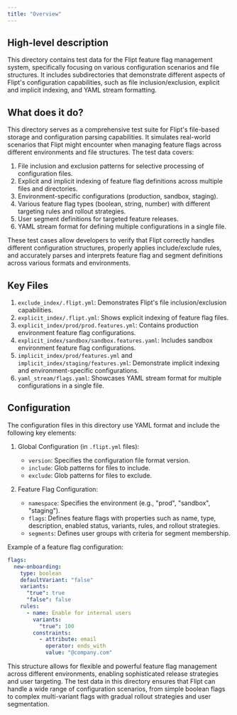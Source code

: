 ```yaml
---
title: "Overview"
---
```


## High-level description
This directory contains test data for the Flipt feature flag management system, specifically focusing on various configuration scenarios and file structures. It includes subdirectories that demonstrate different aspects of Flipt's configuration capabilities, such as file inclusion/exclusion, explicit and implicit indexing, and YAML stream formatting.

## What does it do?
This directory serves as a comprehensive test suite for Flipt's file-based storage and configuration parsing capabilities. It simulates real-world scenarios that Flipt might encounter when managing feature flags across different environments and file structures. The test data covers:

1. File inclusion and exclusion patterns for selective processing of configuration files.
2. Explicit and implicit indexing of feature flag definitions across multiple files and directories.
3. Environment-specific configurations (production, sandbox, staging).
4. Various feature flag types (boolean, string, number) with different targeting rules and rollout strategies.
5. User segment definitions for targeted feature releases.
6. YAML stream format for defining multiple configurations in a single file.

These test cases allow developers to verify that Flipt correctly handles different configuration structures, properly applies include/exclude rules, and accurately parses and interprets feature flag and segment definitions across various formats and environments.

## Key Files
1. `exclude_index/.flipt.yml`: Demonstrates Flipt's file inclusion/exclusion capabilities.
2. `explicit_index/.flipt.yml`: Shows explicit indexing of feature flag files.
3. `explicit_index/prod/prod.features.yml`: Contains production environment feature flag configurations.
4. `explicit_index/sandbox/sandbox.features.yaml`: Includes sandbox environment feature flag configurations.
5. `implicit_index/prod/features.yml` and `implicit_index/staging/features.yml`: Demonstrate implicit indexing and environment-specific configurations.
6. `yaml_stream/flags.yaml`: Showcases YAML stream format for multiple configurations in a single file.

## Configuration
The configuration files in this directory use YAML format and include the following key elements:

1. Global Configuration (in `.flipt.yml` files):
   - `version`: Specifies the configuration file format version.
   - `include`: Glob patterns for files to include.
   - `exclude`: Glob patterns for files to exclude.

2. Feature Flag Configuration:
   - `namespace`: Specifies the environment (e.g., "prod", "sandbox", "staging").
   - `flags`: Defines feature flags with properties such as name, type, description, enabled status, variants, rules, and rollout strategies.
   - `segments`: Defines user groups with criteria for segment membership.

Example of a feature flag configuration:

```yaml
flags:
  new-onboarding:
    type: boolean
    defaultVariant: "false"
    variants:
      "true": true
      "false": false
    rules:
      - name: Enable for internal users
        variants:
          "true": 100
        constraints:
          - attribute: email
            operator: ends_with
            value: "@company.com"
```

This structure allows for flexible and powerful feature flag management across different environments, enabling sophisticated release strategies and user targeting. The test data in this directory ensures that Flipt can handle a wide range of configuration scenarios, from simple boolean flags to complex multi-variant flags with gradual rollout strategies and user segmentation.